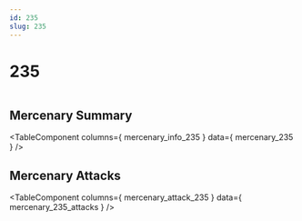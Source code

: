 ```yaml
---
id: 235
slug: 235
---
```



# 235

<div style = {{ display: "flex" }}>
    <Image img={require('@site/static/img/mercenaries/illust/thum_char_view_n_235.jpg')}/>
    
</div>

## Mercenary Summary

<TableComponent
  columns={ mercenary_info_235 }
  data={ mercenary_235 }
/>

## Mercenary Attacks

<TableComponent
  columns={ mercenary_attack_235 }
  data={ mercenary_235_attacks }
/>
